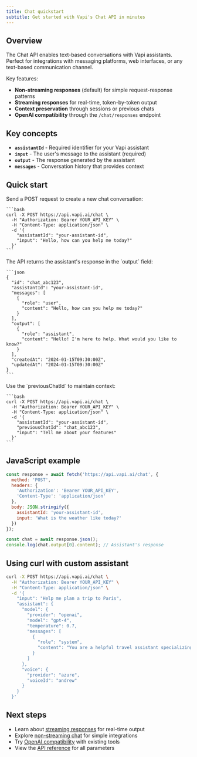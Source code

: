 ```yaml
---
title: Chat quickstart
subtitle: Get started with Vapi's Chat API in minutes
---
```


## Overview

The Chat API enables text-based conversations with Vapi assistants. Perfect for integrations with messaging platforms, web interfaces, or any text-based communication channel.

Key features:
- **Non-streaming responses** (default) for simple request-response patterns
- **Streaming responses** for real-time, token-by-token output
- **Context preservation** through sessions or previous chats
- **OpenAI compatibility** through the `/chat/responses` endpoint

## Key concepts

- **`assistantId`** - Required identifier for your Vapi assistant
- **`input`** - The user's message to the assistant (required)
- **`output`** - The response generated by the assistant
- **`messages`** - Conversation history that provides context

## Quick start

<Steps>
  <Step title="Create a chat">
    Send a POST request to create a new chat conversation:
    
    ```bash
    curl -X POST https://api.vapi.ai/chat \
      -H "Authorization: Bearer YOUR_API_KEY" \
      -H "Content-Type: application/json" \
      -d '{
        "assistantId": "your-assistant-id",
        "input": "Hello, how can you help me today?"
      }'
    ```
  </Step>

  <Step title="Receive the response">
    The API returns the assistant's response in the `output` field:
    
    ```json
    {
      "id": "chat_abc123",
      "assistantId": "your-assistant-id",
      "messages": [
        {
          "role": "user",
          "content": "Hello, how can you help me today?"
        }
      ],
      "output": [
        {
          "role": "assistant",
          "content": "Hello! I'm here to help. What would you like to know?"
        }
      ],
      "createdAt": "2024-01-15T09:30:00Z",
      "updatedAt": "2024-01-15T09:30:00Z"
    }
    ```
  </Step>

  <Step title="Continue the conversation">
    Use the `previousChatId` to maintain context:
    
    ```bash
    curl -X POST https://api.vapi.ai/chat \
      -H "Authorization: Bearer YOUR_API_KEY" \
      -H "Content-Type: application/json" \
      -d '{
        "assistantId": "your-assistant-id",
        "previousChatId": "chat_abc123",
        "input": "Tell me about your features"
      }'
    ```
  </Step>
</Steps>

## JavaScript example

```javascript
const response = await fetch('https://api.vapi.ai/chat', {
  method: 'POST',
  headers: {
    'Authorization': 'Bearer YOUR_API_KEY',
    'Content-Type': 'application/json'
  },
  body: JSON.stringify({
    assistantId: 'your-assistant-id',
    input: 'What is the weather like today?'
  })
});

const chat = await response.json();
console.log(chat.output[0].content); // Assistant's response
```

## Using curl with custom assistant

```bash
curl -X POST https://api.vapi.ai/chat \
  -H "Authorization: Bearer YOUR_API_KEY" \
  -H "Content-Type: application/json" \
  -d '{
    "input": "Help me plan a trip to Paris",
    "assistant": {
      "model": {
        "provider": "openai",
        "model": "gpt-4",
        "temperature": 0.7,
        "messages": [
          {
            "role": "system",
            "content": "You are a helpful travel assistant specializing in European destinations."
          }
        ]
      },
      "voice": {
        "provider": "azure",
        "voiceId": "andrew"
      }
    }
  }'
```

## Next steps

- Learn about [streaming responses](/docs/chat/streaming) for real-time output
- Explore [non-streaming chat](/docs/chat/non-streaming) for simple integrations
- Try [OpenAI compatibility](/docs/chat/openai-compatibility) with existing tools
- View the [API reference](/api-reference/chats/chat-controller-create-chat) for all parameters 
